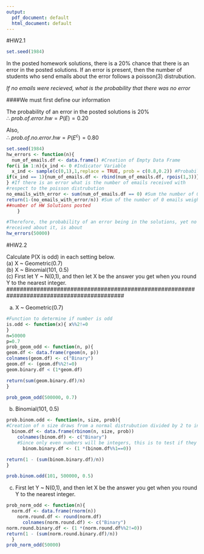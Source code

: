 ```yaml
---
output:
  pdf_document: default
  html_document: default
---
```


#HW2.1

```r
set.seed(1984)
```

In the posted homework solutions, there is a 20% chance that there is an error in the posted solutions. If an error is present, then the number of students who send emails about the error follows a poisson(3) distrubution.
  
*If no emails were recieved, what is the probability that there was no error*

####We must first define our information

The probability of an error in the posted solutions is 20%  
$\therefore$ $prob.of.error.hw = P(E) = 0.20$  
  
Also,  
$\therefore$ $prob.of.no.error.hw = P(E^{c}) = 0.80$ 


```r
set.seed(1984)
hw_errors <- function(n){
  num_of_emails.df <- data.frame() #Creation of Empty Data Frame
for(i in 1:n){x_ind <- 0 #Indicator Variable
  x_ind <- sample(c(0,1),1,replace = TRUE, prob = c(0.8,0.2)) #Probability of Error in HW
if(x_ind == 1){num_of_emails.df <- rbind(num_of_emails.df, rpois(1,3))}
} #If there is an error what is the number of emails received with  
#respect to the poisson distrubution
no_emails_with_error <- sum(num_of_emails.df == 0) #Sum the number of 0 email occurances
return(1-(no_emails_with_error/n)) #Sum of the number of 0 emails weighted by the total  
##number of HW Solutions posted
    }

#Therefore, the probability of an error being in the solutions, yet no email   
#received about it, is about  
hw_errors(50000)
```


#HW2.2

Calculate P(X is odd) in each setting below.  
  (a) X ~ Geometric(0.7)  
  (b) X ~ Binomial(101, 0.5)  
  (c) First let Y ~ N(0,1), and then let X be the answer you get when you round Y to the nearest integer.  
###########################################################################################

a) X ~ Geometric(0.7)

 
```r
#Function to determine if number is odd
is.odd <- function(x){ x%%2!=0
}
n=50000
p=0.7
prob_geom_odd <- function(n, p){
geom.df <- data.frame(rgeom(n, p))
colnames(geom.df) <- c("Binary")
geom.df <- (geom.df%%2!=0)
geom.binary.df < (1*geom.df)

return(sum(geom.binary.df)/n)
}

prob_geom_odd(500000, 0.7)
```


b) Binomial(101, 0.5)

```r
prob.binom.odd <- function(n, size, prob){
#Creation of n size draws from a normal distrubution divided by 2 to indicate odd variables
  binom.df <- data.frame(rbinom(n, size, prob))
    colnames(binom.df) <- c("Binary")
    #Since only even numbers will be integers, this is to test if they are integers  
      binom.binary.df <- (1 *(binom.df%%1==0))

return(1 - (sum(binom.binary.df)/n))  
}

prob.binom.odd(101, 500000, 0.5)
```


(c) First let Y ~ N(0,1), and then let X be the answer you get when you round Y to the nearest integer. 
```r
prob_norm_odd <- function(n){
  norm.df <- data.frame(rnorm(n))
    norm.round.df <- round(norm.df)
      colnames(norm.round.df) <- c("Binary")
norm.round.binary.df <- (1 *(norm.round.df%%2!=0))
return(1 - (sum(norm.round.binary.df)/n))  
  }
prob_norm_odd(50000)
```

